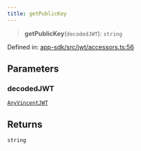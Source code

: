 ```yaml
---
title: getPublicKey
---
```


> **getPublicKey**(`decodedJWT`): `string`

Defined in: [app-sdk/src/jwt/accessors.ts:56](https://github.com/LIT-Protocol/Vincent/blob/1ec4d670031700c70e1e2ba1640f87d4b5f07fe8/packages/libs/app-sdk/src/jwt/accessors.ts#L56)

## Parameters

### decodedJWT

[`AnyVincentJWT`](/api-reference/app-sdk/jwt/type-aliases/AnyVincentJWT)

## Returns

`string`
